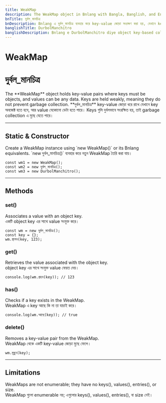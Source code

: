 ```yaml
---
title: WeakMap
description: The WeakMap object in Bnlang with Bangla, Banglish, and English usage for weak key-value collections.
bnTitle: দুর্বল_মানচিত্র
bnDescription: Bnlang এ দুর্বল_মানচিত্র ব্যবহার করে key-value জোড়া সংরক্ষণ করা হয়, যেখানে key শুধুমাত্র অবজেক্ট হতে পারে।
banglishTitle: DurbolManchitro
banglishDescription: Bnlang e DurbolManchitro diye object key-based collection toiri kora jay.
---
```


# <I18nEnglish>WeakMap</I18nEnglish>
# <I18nBangla>দুর্বল_মানচিত্র</I18nBangla>


<I18nEnglish>
The **WeakMap** object holds key-value pairs where keys must be objects, and values can be any data.  
Keys are held weakly, meaning they do not prevent garbage collection.
</I18nEnglish>

<I18nBangla>
**দুর্বল_মানচিত্র** key-value জোড়া ধরে রাখে যেখানে key অবজেক্ট হতে হবে, আর value যেকোনো ডেটা হতে পারে।  
Keys গুলি দুর্বলভাবে সংরক্ষিত হয়, তাই garbage collection এ মুছে যেতে পারে।
</I18nBangla>



---

## Static & Constructor

<I18nEnglish>
Create a WeakMap instance using `new WeakMap()` or its Bnlang equivalents.
</I18nEnglish>

<I18nBangla>
`new দুর্বল_মানচিত্র()` ব্যবহার করে নতুন WeakMap তৈরি করা যায়।
</I18nBangla>



```bnl
const wm1 = new WeakMap();
const wm2 = new দুর্বল_মানচিত্র();
const wm3 = new DurbolManchitro();
```

---

## Methods

### set()

<I18nEnglish>Associates a value with an object key.</I18nEnglish>  
<I18nBangla>একটি object key এর সাথে value সংযুক্ত করে।</I18nBangla>  


```bnl
const wm = new দুর্বল_মানচিত্র();
const key = {};
wm.স্থাপন(key, 123);
```

### get()

<I18nEnglish>Retrieves the value associated with the object key.</I18nEnglish>  
<I18nBangla>object key এর সাথে সংযুক্ত value ফেরত দেয়।</I18nBangla>  


```bnl
console.log(wm.গ্রহন(key)); // 123
```

### has()

<I18nEnglish>Checks if a key exists in the WeakMap.</I18nEnglish>  
<I18nBangla>WeakMap এ key আছে কি না তা যাচাই করে।</I18nBangla>  


```bnl
console.log(wm.আছে(key)); // true
```

### delete()

<I18nEnglish>Removes a key-value pair from the WeakMap.</I18nEnglish>  
<I18nBangla>WeakMap থেকে একটি key-value জোড়া মুছে ফেলে।</I18nBangla>  


```bnl
wm.মুছুন(key);
```

---

## Limitations

<I18nEnglish>WeakMaps are not enumerable; they have no keys(), values(), entries(), or size.</I18nEnglish>  
<I18nBangla>WeakMap গুলো enumerable নয়; এগুলোর keys(), values(), entries(), বা size নেই।</I18nBangla>  

